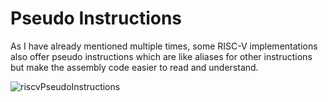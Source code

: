 # Pseudo Instructions

As I have already mentioned multiple times, some RISC-V implementations also offer pseudo instructions which are like aliases for other instructions but make the assembly code easier to read and understand.

![riscvPseudoInstructions](/compSci/riscvPseudoInstructions.png)
